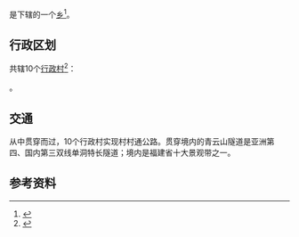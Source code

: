 {{中国乡级行政区|35/01/25/202/000
| 景观照片文件名 = 
| 景观照片描述 = 
| 汉语拼音 = 
| 通用拼音 = 
| 注音符號 = 
| 其它标音类型1 = 
| 其它标音1 = 
| 其它标音类型2 = 
| 其它标音2 = 
| 其它语言类型1 = 
| 其它语言地名1 = 
| 其它语言类型2 = 
| 其它语言地名2 = 
| 总面积 = 121平方千米
| 户籍人口 = 2331户
| 户籍人口年份 = 2019
| 常住人口 = 8259人
| 常住人口年份 = 2019
| 人口密度 = 
| 行政区划 = 
| 官方网站 = 
| 政府驻地 = 
| 邮政编码 = 
| 毗邻行政区 = 
| 位置图文件名 = 
| 位置图描述 = 
}}
'''{{PAGENAMEBASE}}'''是{{PRC admin/fullname|35/01/25/202/000|3}}下辖的一个[[乡|乡]]<ref>{{PRC admin/ref sgc|{{PRC admin/parent|35/01/25/202/000}}}}</ref>。

== 行政区划 ==

{{PAGENAMEBASE}}共辖10个[[行政村|行政村]]<ref>{{PRC admin/ref sgc|35/01/25/202/000}}</ref>：

{{PRC admin/children|35/01/25/202/000}}。

==交通==
{{中国省道名|202|P=福建}}从中贯穿而过，10个行政村实现村村通公路。贯穿境内的青云山隧道是亚洲第四、国内第三双线单洞特长隧道；境内{{中国省道名|202|P=福建}}是福建省十大景观带之一。

==参考资料==
{{reflist}}

{{PRC admin/navcat|35/01/25/202/000}}